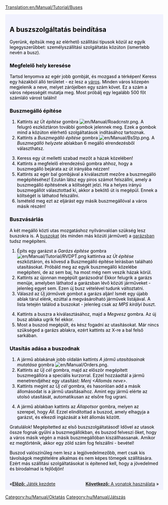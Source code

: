 [[Translation:en/Manual/Tutorial/Buses]]

{{en/Tabs|5|2
|hu/Manual/Tutorial/Main Page|1. Játék kezdete<!--
-->|hu/Manual/Tutorial/Buszok|2. Buszok<!--
-->|hu/Manual/Tutorial/Vonatok|3. Vonatok<!--
-->|hu/Manual/Tutorial/Repülők|4. Repülők<!--
-->|hu/Manual/Tutorial/Következtetések|5. Következtetések}}
<div style="padding:.5em 1em 1em 1em; border-top:none; background-color:#f1f2fe; color:#000;">

{{hu/Manual/Tutorial/Oktatás}}

==A buszszolgáltatás beindítása==
Gyerünk, építsük meg az elérhető szállítási típusok közül az egyik legegyszerűbbet: személyszállítási szolgáltatás közúton (ismertebb nevén a busz).
===Megfelelő hely keresése===
Tartsd lenyomva az egér jobb gombját, és mozgasd a térképen! Keress egy házakból álló területet - ez lesz a [[hu/Manual/Települések|város]]. Minden város közepén megjelenik a neve, melyet zárójelben egy szám követ. Ez a szám a város népességét mutatja meg. Most próbálj egy legalább 500 főt számláló várost találni!
{{en/Phototable|[[File:hu/Manual/Tutorial bus 1.png|400px|A town]]|Egy város|none}}

===Buszmegálló építése===
#Kattints az ''Út építése'' gombra [[File:en/Manual/Roadcnstr.png]]. A felugró eszköztáron további gombok jelennek meg. Ezek a gombok mind a közúton elérhető szolgáltatások indításához tartoznak.
#Kattints a ''Buszmegálló építése'' gombra [[File:en/Manual/BsStp.png]]. A ''Buszmegálló helyzete'' ablakban 6 megálló elrendezésből választhatsz.
{{en/Phototable|[[File:hu/Manual/Tutorial bus 2.png]]|Válasasz egy elrendezést és egy helyet.|none|6=:}}

<ol start="3">
<li>Keress egy út melletti szabad mezőt a házak közelében!
<li>Kattints a megfelelő elrendezésű gombra ahhoz, hogy a buszmegálló bejárata az út irányába nézzen!
<li>Kattints az egér bal gombjával a kiválasztott mezőre a buszmegálló megépítéséhez! Ezután látsz egy piros számot felszállni, amely a buszmegálló építésének a költségét jelzi. Ha a helyes irányú buszmegállót választottad ki, akkor a bekötő út is megépül. Ennek a költségét is láthatod felszállni.
<li>Ismételd meg ezt az eljárást egy másik buszmegállóval a város másik részén!
</ol>
{{en/Phototable|[[File:hu/Manual/Tutorial bus 4.png|400px]]|Miután megépült mindkét buszmegálló.|none|6=:}}

===Buszvásárlás===
A két megálló közti utas mozgatáshoz nyilvánvalóan szükség lesz buszokra is. A [[hu/Manual/Base Set/Road Vehicles/Buszok|buszokat]] (és minden más közúti járművet) a [[hu/Garázs|garázsban]] tudsz megépíteni.
#Építs egy garázst a ''Garázs építése'' gombra [[File:en/Manual/Tutorial/RVDPT.png]] kattintva az ''Út építése'' eszköztáron, és kövesd a Buszmegálló építése leírásban található utasításokat. Próbáld meg az egyik buszmegálló közelébe megépíteni, de az sem baj, ha most még nem veszik házak körül.
#Kattints az újonnan megépült garázsodra! Ekkor felugrik a garázs menüje, amelyben láthatod a garázsban lévő közúti járműveket - jelenleg egyet sem. Ezen új busz vételével tudunk változtatni.
#Válaszd az ''Új járművek'' gombot a garázs alján! Ismét egy újabb ablak tárul elénk, ezúttal a megvásárolható járművek listájával. A lista tetején találod a buszokat - jelenleg csak az ''MPS királyi busz''t.
{{en/Phototable|[[File:hu/Manual/Tutorial bus 5.png]]|A garázs belsejében...|none|6=:}}

<ol start="4">
<li>Kattints a buszra a kiválasztásához, majd a ''Megvesz'' gombra. Az új busz ablaka ugrik fel ekkor.
<li>Most a buszod megépült, és kész fogadni az utasításokat. Már nincs szükséged a garázs ablakra, ezért kattints az X-re a bal felső sarkában.
</ol>

===Utasítás adása a buszodnak===
#A jármű ablakának jobb oldalán kattints ''A jármű utasításainak mutatása'' gombra [[File:en/Manual/Orders.png]].
#Kattints az ''Új cél'' gombra, majd az először megépített buszmegállóra a speciális kurzorral. Ezzel hozzáadtál a jármű menetrendjéhez egy utasítást: ''Menj <Állomás neve>''.
#Kattints megint az ''Új cél'' gombra, és hasonlóan add a másik állomásodat is a jármű utasításaihoz. Amint egy jármű elérte az utolsó utasítását, automatikusan az elsőre fog ugrani.
{{en/Phototable|[[File:hu/Manual/Tutorial bus 6.png]]|Utasítások adása.|none|6=:}}

<ol start="4">
<li>A jármű ablakban kattints az ''Állapotsor'' gombra, melyen az szerepel, hogy ''Áll''. Ezzel elindítottad a buszod, amely elhagyja a garázst, és elkezdi ingázását a két állomás között.
</ol>
{{en/Phototable|[[File:hu/Manual/Tutorial bus 7.png]]|Az első buszod, amint eléri az állomást.|none|6=:}}
Gratulálok! Megépítetted az első buszszolgáltatásod! Idővel az utasok össze fognak gyűlni a buszmegállókban, és buszod felveszi őket, hogy a város másik végén a másik buszmegállóban kiszállhassanak. Amikor ez megtörténik, akkor egy zöld szám fog felszállni - bevétel!

Buszod valószínűleg nem lesz a legjövedelmezőbb, mert csak kis távolságok megtételére alkalmas és nem képes tömegek szállítására. Ezért más szállítási szolgáltatásokat is építened kell, hogy a jövedelmed és birodalmad is fejlődjön!

<br style="clear:both;">
<span style="float: left">&laquo;[[hu/Manual/Tutorial/Main Page|'''Előző:''' Játék kezdete]]</span>
<span style="float: right">[[hu/Manual/Tutorial/Vonatok|'''Következő:''' A vonatok használata]] &raquo;</span>
</div>

[[Category:hu/Manual/Oktatás]]
[[Category:hu/Manual/Játszás]]